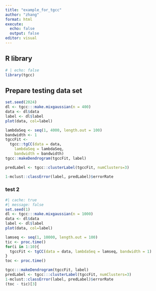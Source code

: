 ```yaml
---
title: "example_for_tgcc"
author: "zhang"
format: html
execute:
  echo: false
  output: false
editor: visual
---
```


## R library

```r
# | echo: false
library(tgcc)
```

## Prepare testing data set

```r
set.seed(2024)
dl <- tgcc:::make.mixgaussian(n = 400)
data <- dl$data
label <- dl$label
plot(data, col=label)

lambdaSeq <- seq(1, 4000, length.out = 100)
bandwidth <- 1
tgccFit <-
  tgcc::tgCC(data = data,
    lambdaSeq = lambdaSeq,
    bandwidth = bandwidth)
tgcc::makeDendrogram(tgccFit, label)

predLabel <- tgcc::clusterLabel(tgccFit, numClusters=3)

1-mclust::classError(label, predLabel)$errorRate
```

### test 2

```r
#| cache: true
#| message: false
set.seed(1)
dl <- tgcc:::make.mixgaussian(n = 1000)
data <- dl$data
label <- dl$label
plot(data, col=label)

lamseq <- seq(1, 10000, length.out = 100)
tic <- proc.time()
for(i in 1:10){
  tgccFit <- tgCC(data = data, lambdaSeq = lamseq, bandwidth = 1)
}
toc <- proc.time()

tgcc:::makeDendrogram(tgccFit, label)  
predLabel <- tgcc:::clusterLabel(tgccFit, numClusters=3)
1-mclust::classError(label, predLabel)$errorRate
(toc - tic)[3]
```
